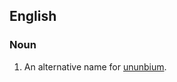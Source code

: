 ==English==

===Noun===
{{en-noun|sg=[[eka]]-[[mercury]]|-}}

#{{element}} An alternative name for [[ununbium]].